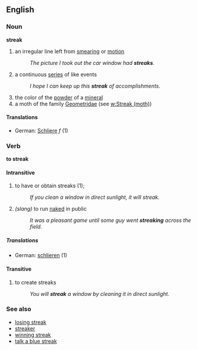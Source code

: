 {{wikipedia}}

==English==

===Noun===
'''streak'''
#an irregular line left from [[smear]]ing or [[motion]]
#:''The picture I took out the car window had '''streaks'''.''
#a continuous [[series]] of like events
#:''I hope I can keep up this '''streak''' of accomplishments.''
#the color of the [[powder]] of a [[mineral]]
#a moth of the family [[Geometridae]] (see [[w:Streak (moth)]])
====Translations====
*German: [[Schliere]] ''f'' (1)

===Verb===
'''to streak'''
====Intransitive====
#to have or obtain streaks (1);
#:''If you clean a window in direct sunlight, it will streak.''
#''(slang)'' to run [[naked]] in public
#:''It was a pleasant game until some guy went '''streaking''' across the field.''
=====Translations=====
*German: [[schlieren]] (1)
====Transitive====
# to create streaks
#:''You will '''streak''' a window by cleaning it in direct sunlight.''

===See also===
*[[losing streak]]
*[[streaker]]
*[[winning streak]]
*[[talk a blue streak]]